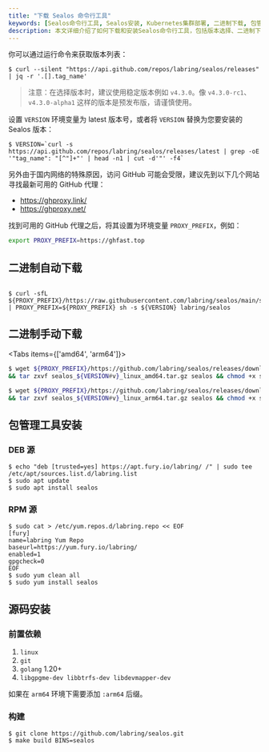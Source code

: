 ```yaml
---
title: "下载 Sealos 命令行工具"
keywords: [Sealos命令行工具, Sealos安装, Kubernetes集群部署, 二进制下载, 包管理工具安装, 源码安装, 版本选择, Linux系统]
description: 本文详细介绍了如何下载和安装Sealos命令行工具，包括版本选择、二进制下载、包管理工具安装和源码安装等多种方法，助您快速部署Kubernetes集群。
---
```


你可以通过运行命令来获取版本列表：

```shell
$ curl --silent "https://api.github.com/repos/labring/sealos/releases" | jq -r '.[].tag_name'
```

> 注意：在选择版本时，建议使用稳定版本例如 `v4.3.0`。像 `v4.3.0-rc1`、`v4.3.0-alpha1` 这样的版本是预发布版，请谨慎使用。

设置 `VERSION` 环境变量为 latest 版本号，或者将 `VERSION` 替换为您要安装的 Sealos 版本：

```shell
$ VERSION=`curl -s https://api.github.com/repos/labring/sealos/releases/latest | grep -oE '"tag_name": "[^"]+"' | head -n1 | cut -d'"' -f4`
```

另外由于国内网络的特殊原因，访问 GitHub 可能会受限，建议先到以下几个网站寻找最新可用的 GitHub 代理：

- https://ghproxy.link/
- https://ghproxy.net/

找到可用的 GitHub 代理之后，将其设置为环境变量 `PROXY_PREFIX`，例如：

```bash
export PROXY_PREFIX=https://ghfast.top
```

## 二进制自动下载

```shell

$ curl -sfL ${PROXY_PREFIX}/https://raw.githubusercontent.com/labring/sealos/main/scripts/install.sh | PROXY_PREFIX=${PROXY_PREFIX} sh -s ${VERSION} labring/sealos

```

## 二进制手动下载

<Tabs items={['amd64', 'arm64']}>

  ```bash tab="amd64"
  $ wget ${PROXY_PREFIX}/https://github.com/labring/sealos/releases/download/${VERSION}/sealos_${VERSION#v}_linux_amd64.tar.gz \
  && tar zxvf sealos_${VERSION#v}_linux_amd64.tar.gz sealos && chmod +x sealos && mv sealos /usr/bin
  ```

  ```bash tab="arm64"
  $ wget ${PROXY_PREFIX}/https://github.com/labring/sealos/releases/download/${VERSION}/sealos_${VERSION#v}_linux_arm64.tar.gz \
  && tar zxvf sealos_${VERSION#v}_linux_arm64.tar.gz sealos && chmod +x sealos && mv sealos /usr/bin
  ```
</Tabs>

## 包管理工具安装

### DEB 源

```shell
$ echo "deb [trusted=yes] https://apt.fury.io/labring/ /" | sudo tee /etc/apt/sources.list.d/labring.list
$ sudo apt update
$ sudo apt install sealos
```

### RPM 源

```shell
$ sudo cat > /etc/yum.repos.d/labring.repo << EOF
[fury]
name=labring Yum Repo
baseurl=https://yum.fury.io/labring/
enabled=1
gpgcheck=0
EOF
$ sudo yum clean all
$ sudo yum install sealos
```

## 源码安装

### 前置依赖
1. `linux`
2. `git`
3. `golang` 1.20+
4. `libgpgme-dev libbtrfs-dev libdevmapper-dev`

如果在 `arm64` 环境下需要添加 `:arm64` 后缀。

### 构建

```shell
$ git clone https://github.com/labring/sealos.git
$ make build BINS=sealos
```
